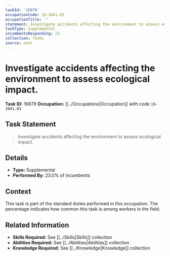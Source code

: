 ```yaml
---
taskId: '16879'
occupationCode: 19-2041.03
occupationTitle: ''
statement: Investigate accidents affecting the environment to assess ecological impact.
taskType: Supplemental
incumbentsResponding: 23
collection: Tasks
source: onet
---
```

# Investigate accidents affecting the environment to assess ecological impact.

**Task ID:** 16879
**Occupation:** [[../Occupations|Occupation]] with code `19-2041.03`

## Task Statement

> Investigate accidents affecting the environment to assess ecological impact.

## Details

- **Type:** Supplemental
- **Performed By:** 23.0% of incumbents

## Context

This task is part of the standard duties performed in this occupation. The percentage indicates how common this task is among workers in the field.

## Related Information

- **Skills Required:** See [[../Skills|Skills]] collection
- **Abilities Required:** See [[../Abilities|Abilities]] collection
- **Knowledge Required:** See [[../Knowledge|Knowledge]] collection
